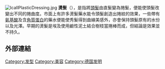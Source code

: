 {{多個問題|
{{expand|time=2010-09-26T02:15:44+00:00}}
{{unreferenced|time=2010-09-25T01:36:08+00:00}}
{{expert|time=2010-09-26T02:15:44+00:00}}
{{Expand English|time=2019-05-19T05:12:49+00:00}}
}}
[[File:IcallPlasticDressing.jpg|thumb]]
'''燙髮'''（{{lang-en|'''Perm'''、'''permanent wave'''}}），是指將[[頭髮|頭髮]]由直髮變為捲髮，便能使頭髮改變出不同的捲曲度。市面上有許多燙髮藥水能令頭髮創造出捲紋的效果，一些帶有[[氨基酸|氨基酸]]及含[[角質蛋白|角質蛋白]]的藥水便能使秀髮得到曲線美感外，亦會保持頭髮原有的水份以及光澤。早期的燙髮是埃及使用鹼性泥土結合樹枝當捲棒而成，但結論是效果並不持久。

==外部連結==
{{GoogleBooks|"燙髮"}}

{{Human_hair}}
{{Authority control}}
[[Category:发型|Category:发型]]
[[Category:美容|Category:美容]]
[[Category:德国发明|Category:德国发明]]